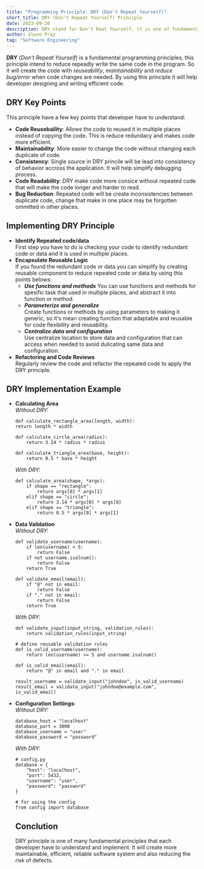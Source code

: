 ```yaml
---
title: "Programming Principle: DRY (Don't Repeat Yourself)"
short_title: DRY (Don't Repeat Yourself) Principle
date: 2023-09-20
description: DRY stand for Don't Reat Yourself, it is one of fundamental programming principles. 
author: Glenn Pray
tag: "Software Engineering"
---
```


**DRY** (_Don't Repeat Yourself_) is a fundamental programming principles, this principle intend to reduce repeadly write the same code in the program. So it will create the code with _reuseability_, _maintainability_ and _reduce bug/error_ when code changes are needed. By using this principle it will help developer designing and writing efficient code.

## DRY Key Points
This principle have a few key points that developer have to understand:
- **Code Reusebaility**: Allows the code to reused it in multiple places instead of copying the code. This is reduce redundacy and makes code more efficient.
- **Maintainability**: More easier to change the code without changing each duplicate of code.
- **Consistency**: Single source in DRY princile will be lead into consistency of behavior accross the application. It will help simplify debugging process.
- **Code Readability**: DRY make code more consice without repeated code that will make the code longer and harder to read.
- **Bug Reduction**: Repeated code will be create inconsistencies between duplicate code, change that make in one place may be forgotten ommitted in other places.

## Implementing DRY Principle
- **Identify Repeated code/data**  
  First step you have to do is checking your code to identify redundant code or data and it is used in multiple places.
- **Encapsulate Reusable Logic**  
  If you found the redundant code or data you can simplify by creating reusable component to reduce repeated code or data by using this points belows:
    - **_Use functions and methods_**
     You can use functions and methods for spesific task that used in multiple places, and abstract it into function or method.
    - **_Parameterize and generalize_**  
     Create functions or methods by using parameters to making it generic, so it's mean creating function that adaptable and reusable for code flexibility and reusability.
    - **_Centralize data and configuration_**  
     Use centralize location to store data and configuration that can access when needed to avoid dulicating same data and configuration.
- **Refactoring and Code Reviews**  
  Regularly review the code and refactor the repeated code to apply the DRY principle.

## DRY Implementation Example
- **Calculating Area**  
    _Without DRY:_  
    ```
    def calculate_rectangle_area(length, width):
    return length * width

    def calculate_circle_area(radius):
        return 3.14 * radius * radius

    def calculate_triangle_area(base, height):
        return 0.5 * base * height
    ```
    _With DRY:_
    ```
    def calculate_area(shape, *args):
        if shape == "rectangle":
            return args[0] * args[1]
        elif shape == "circle":
            return 3.14 * args[0] * args[0]
        elif shape == "triangle":
            return 0.5 * args[0] * args[1]
    ```
- **Data Validation**  
    _Without DRY:_
    ```
    def validate_username(username):
        if len(username) < 5:
            return False
        if not username.isalnum():
            return False
        return True

    def validate_email(email):
        if "@" not in email:
            return False
        if "." not in email:
            return False
        return True
    ```
    _With DRY:_
    ```
    def validate_input(input_string, validation_rules):
        return validation_rules(input_string)

    # define reusable validation rules
    def is_valid_username(username):
        return len(username) >= 5 and username.isalnum()

    def is_valid_email(email):
        return "@" in email and "." in email

    result_username = validate_input("johndoe", is_valid_username)
    result_email = validate_input("johndoe@example.com", is_valid_email)
    ```
- **Configuration Settings**:  
    _Without DRY:_
    ```
    database_host = "localhost"
    database_port = 3000
    database_username = "user"
    database_password = "password"
    ```
    _With DRY:_
    ```
    # config.py
    database = {
        "host": "localhost",
        "port": 5432,
        "username": "user",
        "password": "password"
    }

    # for using the config
    from config import database
    ```

  ## Conclution
  DRY principle is one of many fundamental principles that each developer have to understand and implement. It will create more maintainable, efficient, reliable software system and also reducing the risk of defects. 